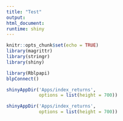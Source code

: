 ```yaml
---
title: "Test"
output: 
html_document: 
runtime: shiny
---
```


```r
knitr::opts_chunk$set(echo = TRUE)
library(magrittr)
library(stringr)
library(shiny)

library(Rblpapi)
blpConnect()
```

```r
shinyAppDir('Apps/index_returns', 
            options = list(height = 700))

```
```r
shinyAppDir('Apps/index_returns', 
            options = list(height = 700))

```



